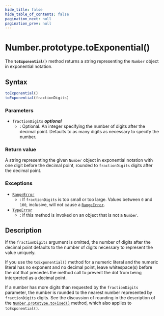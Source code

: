 ```yaml
---
hide_title: false
hide_table_of_contents: false
pagination_next: null
pagination_prev: null
---
```

# Number.prototype.toExponential()

The **`toExponential()`** method returns a string representing
the `Number` object in exponential notation.

## Syntax

```js
toExponential()
toExponential(fractionDigits)
```

### Parameters

- `fractionDigits` _**optional**_
  - : Optional. An integer specifying the number of digits after the decimal point.
    Defaults to as many digits as necessary to specify the number.

### Return value

A string representing the given `Number` object in exponential notation
with one digit before the decimal point, rounded to
`fractionDigits` digits after the decimal point.

### Exceptions

- [`RangeError`](../../../globals/RangeError/RangeError.md)
  - : If `fractionDigits` is too small or too large. Values between
    `0` and `100`, inclusive, will not cause a
    [`RangeError`](../../../globals/RangeError/RangeError.md).
- [`TypeError`](../../../globals/TypeError/TypeError.md)
  - : If this method is invoked on an object that is not a `Number`.

## Description

If the `fractionDigits` argument is omitted, the number of digits
after the decimal point defaults to the number of digits necessary to represent the
value uniquely.

If you use the `toExponential()` method for a numeric literal and the
numeric literal has no exponent and no decimal point, leave whitespace(s) before the dot
that precedes the method call to prevent the dot from being interpreted as a decimal
point.

If a number has more digits than requested by the
`fractionDigits` parameter, the number is rounded to the nearest
number represented by `fractionDigits` digits. See the discussion
of rounding in the description of the [`Number.prototype.toFixed()`](../../../globals/Number/prototype/toFixed.md) method, which also applies to `toExponential()`.

